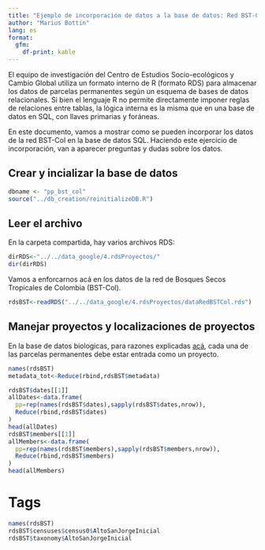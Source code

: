 ```yaml
---
title: "Ejemplo de incorporación de datos a la base de datos: Red BST-Col"
author: "Marius Bottin"
lang: es
format: 
  gfm:
    df-print: kable
---
```


El equipo de investigación del Centro de Estudios Socio-ecológicos y Cambio Global utiliza un formato interno de R (formato RDS) para almacenar los datos de parcelas permanentes según un esquema de bases de datos relacionales.
Si bien el lenguaje R no permite directamente imponer reglas de relaciones entre tablas, la lógica interna es la misma que en una base de datos en SQL, con llaves primarias y foráneas.

En este documento, vamos a mostrar como se pueden incorporar los datos  de la red BST-Col en la base de datos SQL. 
Haciendo este ejercicio de incorporación, van a aparecer preguntas y dudas sobre los datos.

## Crear y incializar la base de datos

```r
dbname <- "pp_bst_col"
source("../db_creation/reinitializeDB.R")
```


## Leer el archivo

En la carpeta compartida, hay varios archivos RDS:

```r
dirRDS<-"../../data_google/4.rdsProyectos/"
dir(dirRDS)
```

Vamos a enforcarnos acá en los datos de la red de Bosques Secos Tropicales de Colombia (BST-Col). 

```r
rdsBST<-readRDS("../../data_google/4.rdsProyectos/dataRedBSTCol.rds")
```


## Manejar proyectos y localizaciones de proyectos

En la base de datos biologicas, para razones explicadas [acá]("./dataArchitecture.md"), cada una de las parcelas permanentes debe estar entrada como un proyecto.


```r
names(rdsBST)
metadata_tot<-Reduce(rbind,rdsBST$metadata)
```


```r
rdsBST$dates[[1]]
allDates<-data.frame(
  pp=rep(names(rdsBST$dates),sapply(rdsBST$dates,nrow)),
  Reduce(rbind,rdsBST$dates)
)
head(allDates)
rdsBST$members[[1]]
allMembers<-data.frame(
  pp=rep(names(rdsBST$members),sapply(rdsBST$members,nrow)),
  Reduce(rbind,rdsBST$members)
)
head(allMembers)
```

# Tags

```r
names(rdsBST)
rdsBST$censuses$census0$AltoSanJorgeInicial
rdsBST$taxonomy$AltoSanJorgeInicial
```

